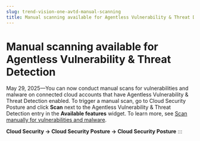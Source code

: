```yaml
---
slug: trend-vision-one-avtd-manual-scanning
title: Manual scanning available for Agentless Vulnerability & Threat Detection
---
```

# Manual scanning available for Agentless Vulnerability & Threat Detection

May 29, 2025—You can now conduct manual scans for vulnerabilities and malware on connected cloud accounts that have Agentless Vulnerability & Threat Detection enabled. To trigger a manual scan, go to Cloud Security Posture and click **Scan** next to the Agentless Vulnerability & Threat Detection entry in the **Available features** widget. To learn more, see [Scan manually for vulnerabilities and malware](avtd-manual-scan.mdx).

**Cloud Security → Cloud Security Posture → Cloud Security Posture**
:::
